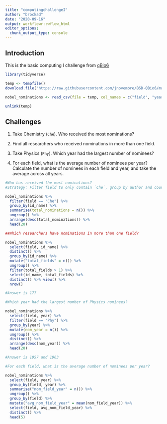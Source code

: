 ```yaml
---
title: "computingchallengeI"
author: "brockad"
date: "2020-09-16"
output: workflowr::wflow_html
editor_options:
  chunk_output_type: console
---
```


## Introduction
This is the basic computing I challenge from [qBio6]()

```r
library(tidyverse)
```

```r
temp <- tempfile()
download.file("https://raw.githubusercontent.com/jnovembre/BSD-QBio6/master/tutorials/basic_computing_1/nobel_nominations.csv",temp, mode = "wb")
  
nobel_nominations <- read_csv(file = temp, col_names = c("field", "year", "id_name"))

unlink(temp)
```

## Challenges

1. Take Chemistry (`Che`). Who received the most nominations?

2. Find all researchers who received nominations in more than one
   field.

3. Take Physics (`Phy`). Which year had the largest number of nominees?

4. For each field, what is the average number of nominees per year?
   Calculate the number of nominees in each field and year, and take
   the average across all years.

```r
#Who has received the most nominations?
#Strategy: Filter field to only contain `Che`, group by author and count

nobel_nominations %>%
  filter(field == "Che") %>%
  group_by(id_name) %>%
  summarise(total_nominations = n()) %>% 
  ungroup() %>%
  arrange(desc(total_nominations)) %>%
  head(20)

```

```r
##Which researchers have nominations in more than one field?

nobel_nominations %>%
  select(field, id_name) %>%
  distinct() %>%
  group_by(id_name) %>%
  mutate("total_fields" = n()) %>%
  ungroup() %>%
  filter(total_fields > 1) %>% 
  select(id_name, total_fields) %>%
  distinct() %>% view() %>%
  nrow()

#Answer is 177
```

```r
#Which year had the largest number of Physics nominees?

nobel_nominations %>%
  select(field, year) %>% 
  filter(field == "Phy") %>%
  group_by(year) %>%
  mutate(nom_year = n()) %>%
  ungroup() %>%
  distinct() %>%
  arrange(desc(nom_year)) %>%
  head(20)

#Answer is 1957 and 1963
```

```r
#For each field, what is the average number of nominees per year?

nobel_nominations %>%
  select(field, year) %>%
  group_by(field, year) %>%
  summarise("nom_field_year" = n()) %>%
  ungroup() %>%
  group_by(field) %>% 
  mutate("avg_nom_field_year" = mean(nom_field_year)) %>%
  select(field, avg_nom_field_year) %>%
  distinct() %>%
  head(5)

```

